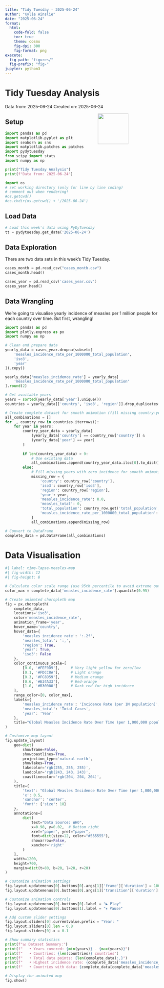 ```yaml
---
title: "Tidy Tuesday - 2025-06-24"
author: "Kylie Ainslie"
date: "2025-06-24"
format: 
  html:
    code-fold: false
    toc: true
    theme: cosmo
    fig-dpi: 300
    fig-format: png
execute:
  fig-path: "figures/"
  fig-prefix: "fig-"
jupyter: python3
---
```


# Tidy Tuesday Analysis

Data from: 2025-06-24
Created on: 2025-06-24 

<img src="apisguru.png" style="float: right; width: 100px; height: auto; margin-right: 100px;"/>

## Setup

```python
import pandas as pd
import matplotlib.pyplot as plt
import seaborn as sns
import matplotlib.patches as patches
import pydytuesday
from scipy import stats
import numpy as np

print("Tidy Tuesday Analysis")
print(f"Data from: 2025-06-24")
```

```python
import os
# set working directory (only for line by line coding)
# comment out when rendering!
#os.getcwd()
#os.chdir(os.getcwd() + '/2025-06-24')
```

## Load Data

```python
# Load this week's data using PyDyTuesday
tt = pydytuesday.get_date('2025-06-24')
```

## Data Exploration

There are two data sets in this week's Tidy Tuesday.

```python
cases_month = pd.read_csv("cases_month.csv")
cases_month.head()
```

```python
cases_year = pd.read_csv('cases_year.csv')
cases_year.head()
```

## Data Wrangling
We're going to visualise yearly incidence of measles per 1 million people for each country over time. But first, wrangling!

```python

import pandas as pd
import plotly.express as px
import numpy as np

# Clean and prepare data
yearly_data = cases_year.dropna(subset=[
    'measles_incidence_rate_per_1000000_total_population', 
    'iso3', 
    'year'
]).copy()

yearly_data['measles_incidence_rate'] = yearly_data[
    'measles_incidence_rate_per_1000000_total_population'
].round(2)

# Get available years
years = sorted(yearly_data['year'].unique())
countries = yearly_data[['country', 'iso3', 'region']].drop_duplicates()

# Create complete dataset for smooth animation (fill missing country-year combinations)
all_combinations = []
for _, country_row in countries.iterrows():
    for year in years:
        country_year_data = yearly_data[
            (yearly_data['country'] == country_row['country']) & 
            (yearly_data['year'] == year)
        ]
        
        if len(country_year_data) > 0:
            # Use existing data
            all_combinations.append(country_year_data.iloc[0].to_dict())
        else:
            # Fill missing years with zero incidence for smooth animation
            missing_row = {
                'country': country_row['country'],
                'iso3': country_row['iso3'],
                'region': country_row['region'],
                'year': year,
                'measles_incidence_rate': 0.0,
                'measles_total': 0,
                'total_population': country_row.get('total_population', 0),
                'measles_incidence_rate_per_1000000_total_population': 0.0
            }
            all_combinations.append(missing_row)

# Convert to DataFrame
complete_data = pd.DataFrame(all_combinations)
```

# Data Visualisation

```python
#| label: time-lapse-measles-map
#| fig-width: 12
#| fig-height: 8

# Calculate color scale range (use 95th percentile to avoid extreme outliers)
color_max = complete_data['measles_incidence_rate'].quantile(0.95)

# Create animated choropleth map
fig = px.choropleth(
    complete_data,
    locations='iso3',
    color='measles_incidence_rate',
    animation_frame='year',
    hover_name='country',
    hover_data={
        'measles_incidence_rate': ':.2f',
        'measles_total': ':,',
        'region': True,
        'year': True,
        'iso3': False
    },
    color_continuous_scale=[
        [0.0, '#FEF0D9'],     # Very light yellow for zero/low
        [0.1, '#FDCC8A'],     # Light orange
        [0.3, '#FC8D59'],     # Medium orange  
        [0.6, '#E34A33'],     # Red-orange
        [1.0, '#B30000']      # Dark red for high incidence
    ],
    range_color=[0, color_max],
    labels={
        'measles_incidence_rate': 'Incidence Rate (per 1M population)',
        'measles_total': 'Total Cases',
        'year': 'Year'
    },
    title="Global Measles Incidence Rate Over Time (per 1,000,000 population)"
)

# Customize map layout
fig.update_layout(
    geo=dict(
        showframe=False,
        showcoastlines=True,
        projection_type='natural earth',
        showlakes=True,
        lakecolor='rgb(255, 255, 255)',
        landcolor='rgb(243, 243, 243)',
        coastlinecolor='rgb(204, 204, 204)',
    ),
    title={
        'text': "Global Measles Incidence Rate Over Time (per 1,000,000 population)<br><span style='font-size:12px; color:#888;'>⚠️ Data are preliminary</span>",
        'x': 0.5,
        'xanchor': 'center',
        'font': {'size': 18}
    },
    annotations=[
        dict(
            text="Data Source: WHO",
            x=0.98, y=0.02,  # Bottom right
            xref="paper", yref="paper",
            font=dict(size=12, color="#555555"),
            showarrow=False,
            xanchor='right'
        )
    ],
    width=1200,
    height=700,
    margin=dict(t=80, b=20, l=20, r=20)
)

# Customize animation settings
fig.layout.updatemenus[0].buttons[0].args[1]['frame']['duration'] = 1000  # 1 second per frame
fig.layout.updatemenus[0].buttons[0].args[1]['transition']['duration'] = 300  # 0.3 second transition

# Customize animation controls
fig.layout.updatemenus[0].buttons[0].label = "▶ Play"
fig.layout.updatemenus[0].buttons[1].label = "⏸ Pause"

# Add custom slider settings
fig.layout.sliders[0].currentvalue.prefix = "Year: "
fig.layout.sliders[0].len = 0.8
fig.layout.sliders[0].x = 0.1

# Show summary statistics
print(f"📊 Dataset Summary:")
print(f"   • Years covered: {min(years)} - {max(years)}")
print(f"   • Countries: {len(countries)} countries")
print(f"   • Total data points: {len(complete_data):,}")
print(f"   • Highest incidence rate: {complete_data['measles_incidence_rate'].max():.1f} per 1M")
print(f"   • Countries with data: {complete_data[complete_data['measles_incidence_rate'] > 0]['country'].nunique()}")

# Display the animated map
fig.show()
```

